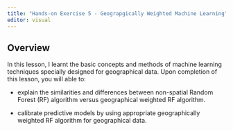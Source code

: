 ```yaml
---
title: "Hands-on Exercise 5 - Geograpgically Weighted Machine Learning"
editor: visual
---
```


## Overview

In this lesson, I learnt the basic concepts and methods of machine learning techniques specially designed for geographical data. Upon completion of this lesson, you will able to:

-   explain the similarities and differences between non-spatial Random Forest (RF) algorithm versus geographical weighted RF algorithm.

-   calibrate predictive models by using appropriate geographically weighted RF algorithm for geographical data.
